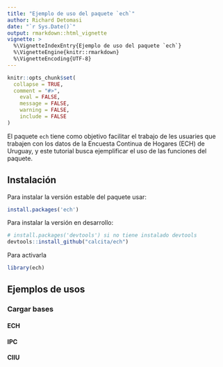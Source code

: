 ```yaml
---
title: "Ejemplo de uso del paquete `ech`"
author: Richard Detomasi
date: "`r Sys.Date()`"
output: rmarkdown::html_vignette
vignette: >
  %\VignetteIndexEntry{Ejemplo de uso del paquete `ech`}
  %\VignetteEngine{knitr::rmarkdown}
  %\VignetteEncoding{UTF-8}
---
```


```r
knitr::opts_chunk$set(
  collapse = TRUE,
  comment = "#>",
	eval = FALSE,
	message = FALSE,
	warning = FALSE,
	include = FALSE
)
```


El paquete `ech` tiene como objetivo facilitar el trabajo de les usuaries que trabajen con los datos de la Encuesta Continua de Hogares (ECH) de Uruguay, y este tutorial busca ejemplificar el uso de las funciones del paquete.

## Instalación

Para instalar la versión estable del paquete usar:

```r
install.packages('ech')
```

Para instalar la versión en desarrollo:

```r
# install.packages('devtools') si no tiene instalado devtools
devtools::install_github("calcita/ech")
```

Para activarla 

```r
library(ech)
```


## Ejemplos de usos


### Cargar bases

#### ECH

#### IPC

#### CIIU

